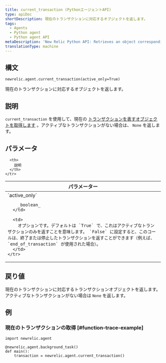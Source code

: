 ```yaml
---
title: current_transaction (PythonエージェントAPI)
type: apiDoc
shortDescription: 現在のトランザクションに対応するオブジェクトを返します。
tags:
  - Agents
  - Python agent
  - Python agent API
metaDescription: 'New Relic Python API: Retrieves an object corresponding to the current transaction, which is used by some other calls.'
translationType: machine
---
```


## 構文

```
newrelic.agent.current_transaction(active_only=True)
```

現在のトランザクションに対応するオブジェクトを返します。

## 説明

`current_transaction` を使用して、現在の [トランザクションを表すオブジェクトを取得します](/docs/accounts-partnerships/education/getting-started-new-relic/glossary#transaction) 。アクティブなトランザクションがない場合は、 `None` を返します。

## パラメータ

<table>
  <thead>
    <tr>
      <th width="25%">
        パラメーター
      </th>

      <th>
        説明
      </th>
    </tr>
  </thead>

  <tbody>
    <tr>
      <td>
        `active_only`

        _boolean_
      </td>

      <td>
        オプションです。デフォルトは `True` で、これはアクティブなトランザクションのみを返すことを意味します。 `False` に設定すると、このコールは、終了または停止したトランザクションを返すことができます（例えば、 `end_of_transaction` が使用された場合）。
      </td>
    </tr>
  </tbody>
</table>

## 戻り値

現在のトランザクションに対応するトランザクションオブジェクトを返します。アクティブなトランザクションがない場合は `None` を返します。

## 例

### 現在のトランザクションの取得 [#function-trace-example]

```
import newrelic.agent

@newrelic.agent.background_task()
def main():
    transaction = newrelic.agent.current_transaction()
```
